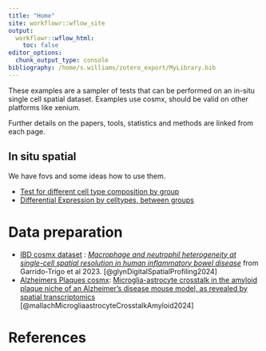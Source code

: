 ```yaml
---
title: "Home"
site: workflowr::wflow_site
output:
  workflowr::wflow_html:
    toc: false
editor_options:
  chunk_output_type: console
bibliography: /home/s.williams/zotero_export/MyLibrary.bib
---
```


These examples are a sampler of tests that can be performed on an in-situ single cell spatial dataset.
Examples use cosmx, should be valid on other platforms like xenium.

Further details on the papers, tools, statistics and methods are linked from each page.



## In situ spatial

We have fovs and some ideas how to use them.

* [Test for different cell type composition by group](e_CompositionChange.html)
* [Differential Expression by celltypes, between groups ](e_DEPseudobulk_insitu.html)



# Data preparation

* [IBD cosmx dataset](d_cosmxIBD.html) :  [_Macrophage and neutrophil heterogeneity at single-cell spatial resolution in human inflammatory bowel disease_](https://www.ncbi.nlm.nih.gov/pubmed/37495570) from Garrido-Trigo et al 2023. [@glynDigitalSpatialProfiling2024]
* [Alzheimers Plaques cosmx ](d_cosmxAlzPlaque.html): [Microglia-astrocyte crosstalk in the amyloid plaque niche of an Alzheimer’s disease mouse model, as revealed by spatial transcriptomics](https://www.sciencedirect.com/science/article/pii/S2211124724005448?via%3Dihub)
[@mallachMicrogliaastrocyteCrosstalkAmyloid2024]



# References
